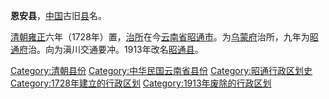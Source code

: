 '''恩安县'''，[[中国|中国]]古旧[[县|县]]名。

[[清朝|清朝]][[雍正|雍正]]六年（1728年）置，[[治所|治所]]在今[[云南省|云南省]][[昭通市|昭通市]]。为[[乌蒙府|乌蒙府]]治所，九年为[[昭通府|昭通府]]治。向为滇川交通要冲。1913年改名[[昭通县|昭通县]]。 

{{云南行政区划小作品}}
{{清朝云南省行政区划}}
{{DEFAULTSORT:E}}
[[Category:清朝县份|Category:清朝县份]]
[[Category:中华民国云南省县份|Category:中华民国云南省县份]]
[[Category:昭通行政区划史|Category:昭通行政区划史]]
[[Category:1728年建立的行政区划|Category:1728年建立的行政区划]]
[[Category:1913年废除的行政区划|Category:1913年废除的行政区划]]